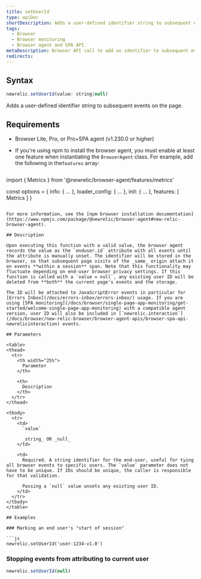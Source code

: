 ```yaml
---
title: setUserId
type: apiDoc
shortDescription: Adds a user-defined identifier string to subsequent events on the page.
tags:
  - Browser
  - Browser monitoring
  - Browser agent and SPA API
metaDescription: Browser API call to add an identifier to subsequent events on the page.
redirects:
---
```


## Syntax

```js
newrelic.setUserId(value: string|null)
```

Adds a user-defined identifier string to subsequent events on the page.

## Requirements

* Browser Lite, Pro, or Pro+SPA agent (v1.230.0 or higher)
* If you're using npm to install the browser agent, you must enable at least one feature when instantiating the `BrowserAgent` class. For example, add the following in the`features` array:

  ```js
import { Metrics } from '@newrelic/browser-agent/features/metrics'

const options = {
  info: { ... },
  loader_config: { ... },
  init: { ... },
  features: [
    Metrics
  ]
}
  ```

  For more information, see the [npm browser installation documentation](https://www.npmjs.com/package/@newrelic/browser-agent#new-relic-browser-agent).

## Description

Upon executing this function with a valid value, the browser agent records the value as the `enduser.id` attribute with all events until the attribute is manually unset. The identifier will be stored in the browser, so that subsequent page visits of the _same_ origin attach it on events **within a session** span. Note that this functionality may fluctuate depending on end-user browser privacy settings. If this function is called with a `value = null`, any existing user ID will be deleted from **both** the current page's events and the storage.

The ID will be attached to JavaScriptError events in particular for [Errors Inbox](/docs/errors-inbox/errors-inbox/) usage. If you are using [SPA monitoring](/docs/browser/single-page-app-monitoring/get-started/welcome-single-page-app-monitoring) with a compatible agent version, user ID will also be included in [`newrelic.interaction`](/docs/browser/new-relic-browser/browser-agent-apis/browser-spa-api-newrelicinteraction) events.

## Parameters

<table>
  <thead>
    <tr>
      <th width="25%">
        Parameter
      </th>

      <th>
        Description
      </th>
    </tr>
  </thead>

  <tbody>
    <tr>
      <td>
        `value`

        _string_ OR _null_
      </td>

      <td>
        Required. A string identifier for the end-user, useful for tying all browser events to specific users. The `value` parameter does not have to be unique. If IDs should be unique, the caller is responsible for that validation.

        Passing a `null` value unsets any existing user ID.
      </td>
    </tr>
  </tbody>
</table>

## Examples

### Marking an end user's "start of session"

```js
newrelic.setUserId('user-1234-v1.0')
```

### Stopping events from attributing to current user

```js
newrelic.setUserId(null)
```
